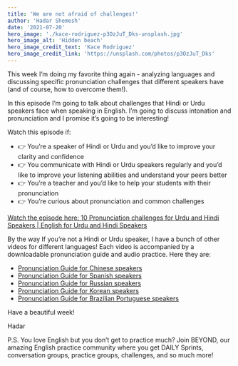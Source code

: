 ```yaml
---
title: 'We are not afraid of challenges!'
author: 'Hadar Shemesh'
date: '2021-07-20'
hero_image: './kace-rodriguez-p3OzJuT_Dks-unsplash.jpg'
hero_image_alt: 'Hidden beach'
hero_image_credit_text: 'Kace Rodriguez'
hero_image_credit_link: 'https://unsplash.com/photos/p3OzJuT_Dks'
---
```


This week I’m doing my favorite thing again - analyzing languages and discussing specific pronunciation challenges that different speakers have (and of course, how to overcome them!).

In this episode I’m going to talk about challenges that Hindi or Urdu speakers face when speaking in English. I’m going to discuss intonation and pronunciation and I promise it’s going to be interesting!

Watch this episode if:

- 👉 You’re a speaker of Hindi or Urdu and you’d like to improve your clarity and confidence
- 👉 You communicate with Hindi or Urdu speakers regularly and you’d like to improve your listening abilities and understand your peers better
- 👉 You’re a teacher and you’d like to help your students with their pronunciation
- 👉 You’re curious about pronunciation and common challenges

[Watch the episode here: 10 Pronunciation challenges for Urdu and Hindi Speakers | English for Urdu and Hindi Speakers](https://theaccentsway.com/english-for-urdu-and-hindi-speakers)

By the way If you’re not a Hindi or Urdu speaker, I have a bunch of other videos for different languages! Each video is accompanied by a downloadable pronunciation guide and audio practice. Here they are:

- [Pronunciation Guide for Chinese speakers](https://theaccentsway.com/english-for-chinese-speakers/)
- [Pronunciation Guide for Spanish speakers](https://theaccentsway.com/spanish-accent/)
- [Pronunciation Guide for Russian speakers](https://theaccentsway.com/russian-speakers-mistakes/)
- [Pronunciation Guide for Korean speakers](https://theaccentsway.com/english-for-korean-speakers/)
- [Pronunciation Guide for Brazilian Portuguese speakers](https://theaccentsway.com/10-mistakes-brazilian-speakers-make/)

Have a beautiful week!

Hadar

P.S.
You love English but you don’t get to practice much? Join BEYOND, our amazing English practice community where you get DAILY Sprints, conversation groups, practice groups, challenges, and so much more!
